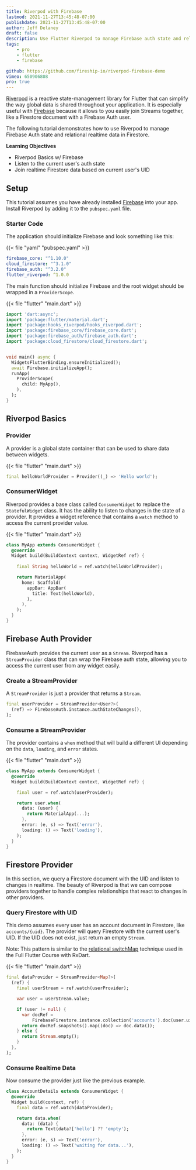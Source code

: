 ```yaml
---
title: Riverpod with Firebase
lastmod: 2021-11-27T13:45:48-07:00
publishdate: 2021-11-27T13:45:48-07:00
author: Jeff Delaney
draft: false
description: Use Flutter Riverpod to manage Firebase auth state and relational realtime data in Firestore
tags: 
    - pro
    - flutter
    - firebase

github: https://github.com/fireship-io/riverpod-firebase-demo
vimeo: 650906808
pro: true
---
```


[Riverpod](https://riverpod.dev/docs/getting_started/) is a reactive state-management library for Flutter that can simplify the way global data is shared throughout your application. It is especially useful with [Firebase](https://firebase.flutter.dev/) because it allows to you easily join Streams together, like a Firestore document with a Firebase Auth user.

The following tutorial demonstrates how to use Riverpod to manage Firebase Auth state and relational realtime data in Firestore. 

**Learning Objectives** 

- Riverpod Basics w/ Firebase
- Listen to the current user's auth state
- Join realtime Firestore data based on current user's UID

## Setup

This tutorial assumes you have already installed [Firebase](https://firebase.flutter.dev/) into your app. Install Riverpod by adding it to the `pubspec.yaml` file. 

### Starter Code

The application should initialize Firebase and look something like this:

{{< file "yaml" "pubspec.yaml" >}}
```yaml
firebase_core: "^1.10.0"
cloud_firestore: "^3.1.0"
firebase_auth: "^3.2.0"
flutter_riverpod: ^1.0.0
```

The main function should initialize Firebase and the root widget should be wrapped in a `ProviderScope`. 

{{< file "flutter" "main.dart" >}}
```dart
import 'dart:async';
import 'package:flutter/material.dart';
import 'package:hooks_riverpod/hooks_riverpod.dart';
import 'package:firebase_core/firebase_core.dart';
import 'package:firebase_auth/firebase_auth.dart';
import 'package:cloud_firestore/cloud_firestore.dart';


void main() async {
  WidgetsFlutterBinding.ensureInitialized();
  await Firebase.initializeApp();
  runApp(
    ProviderScope(
      child: MyApp(),
    ),
  );
}
```

## Riverpod Basics

### Provider

A provider is a global state container that can be used to share data between widgets. 

{{< file "flutter" "main.dart" >}}
```dart
final helloWorldProvider = Provider((_) => 'Hello world');
```

### ConsumerWidget

Riverpod provides a base class called `ConsumerWidget` to replace the `StatefulWidget` class. It has the ability to listen to changes in the state of a provider. It provides a widget reference that contains a `watch` method to access the current provider value. 

{{< file "flutter" "main.dart" >}}
```dart
class MyApp extends ConsumerWidget {
  @override
  Widget build(BuildContext context, WidgetRef ref) {
    
    final String helloWorld = ref.watch(helloWorldProvider);

    return MaterialApp(
      home: Scaffold(
        appBar: AppBar(
          title: Text(helloWorld),
        ),
      ),
    );
  }
}
```

## Firebase Auth Provider

FirebaseAuth provides the current user as a `Stream`. Riverpod has a `StreamProvider` class that can wrap the Firebase auth state, allowing you to access the current user from any widget easily.  

### Create a StreamProvider

A `StreamProvider` is just a provider that returns a `Stream`. 


```dart
final userProvider = StreamProvider<User?>(
  (ref) => FirebaseAuth.instance.authStateChanges(),
);
```

### Consume a StreamProvider

The provider contains a `when` method that will build a different UI depending on the `data`, `loading`, and `error` states. 

{{< file "flutter" "main.dart" >}}
```dart
class MyApp extends ConsumerWidget {
  @override
  Widget build(BuildContext context, WidgetRef ref) {

    final user = ref.watch(userProvider);

    return user.when(
      data: (user) {
        return MaterialApp(...);
      },
      error: (e, s) => Text('error'),
      loading: () => Text('loading'),
    );
  }
}

```

## Firestore Provider

In this section, we query a Firestore document with the UID and listen to changes in realtime. The beauty of Riverpod is that we can compose providers together to handle complex relationships that react to changes in other providers.

### Query Firestore with UID

This demo assumes every user has an account document in Firestore, like `accounts/{uid}`. The provider will query Firestore with the current user's UID. If the UID does not exist, just return an empty `Stream`. 

Note: This pattern is similar to the [relational switchMap](/courses/flutter-firebase/firestore-relational/) technique used in the Full Flutter Course with RxDart.

{{< file "flutter" "main.dart" >}}
```dart
final dataProvider = StreamProvider<Map?>(
  (ref) {
    final userStream = ref.watch(userProvider);

    var user = userStream.value;

    if (user != null) {
      var docRef =
          FirebaseFirestore.instance.collection('accounts').doc(user.uid);
      return docRef.snapshots().map((doc) => doc.data());
    } else {
      return Stream.empty();
    }
  },
);
```

### Consume Realtime Data

Now consume the provider just like the previous example. 

```dart
class AccountDetails extends ConsumerWidget {
  @override
  Widget build(context, ref) {
    final data = ref.watch(dataProvider);

    return data.when(
      data: (data) {
        return Text(data?['hello'] ?? 'empty');
      },
      error: (e, s) => Text('error'),
      loading: () => Text('waiting for data...'),
    );
  }
}
```


